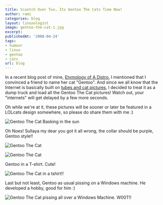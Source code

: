 ```yaml
---
title: Scootch Over Tux, Its Gentoo The Cats Time Now!
author: rami
categories: blog
layout: linuxologist
image: gentoo-the-cat-1.jpg
excerpt:
publishedAt: '2008-04-24'
tags:
- humour
- linux
- gentoo
- cats
url: blog
---
```


In a recent blog post of mine, [Etymology of A Distro](/2008/04/06/etymology-of-a-distro), I mentioned that I convinced a friend to name her cat "Gentoo". And since we all know that the Internet is basically built on [tubes and cat pictures](http://mixxingbowl.com/2008/03/20/social-mediacrity-the-plan/), I decided to treat it as a dump truck and load all the Gentoo The Cat pictures! Watch out, your "internets" will get delayed by a few more seconds.

Oh while we're at it, these pictures will be sooner or later be featured in a LOLcats design somewhere, so please do share them with me :)

![Gentoo The Cat Basking in the sun](/assets/images/content/blog/gentoo-the-cat-1.jpg)

Oh Noes! Sullaya my dear you got it all wrong, the collar should be purple, Gentoo style!!

![Gentoo The Cat](/assets/images/content/blog/gentoo-the-cat-2.jpg)

![Gentoo The Cat](/assets/images/content/blog/gentoo-the-cat-3.jpg)

Gentoo in a T-shirt. Cute!

![Gentoo The Cat in a tshirt!!](/assets/images/content/blog/gentoo-the-cat-4.jpg)

Last but not least, Gentoo as usual pissing on a Windows machine. He developed a hobby, good for him :)

![Gentoo The Cat pissing all over a Windows Machine. W00T!!](/assets/images/content/blog/gentoo-the-cat-5.jpg)
